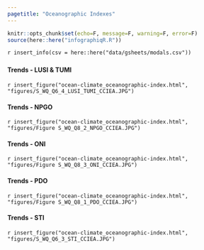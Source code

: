 ```yaml
---
pagetitle: "Oceanographic Indexes"
---
```


```r
knitr::opts_chunk$set(echo=F, message=F, warning=F, error=F)
source(here::here("infographiqR.R"))
```

`r insert_info(csv = here::here("data/gsheets/modals.csv"))`


### {.tabset}

#### Trends - LUSI & TUMI

`r insert_figure("ocean-climate_oceanographic-index.html", "figures/S_WQ_Q6_4_LUSI_TUMI_CCIEA.JPG")`

#### Trends - NPGO

`r insert_figure("ocean-climate_oceanographic-index.html", "figures/Figure S_WQ_Q8_2_NPGO_CCIEA.JPG")`

#### Trends - ONI

`r insert_figure("ocean-climate_oceanographic-index.html", "figures/Figure S_WQ_Q8_3_ONI_CCIEA.JPG")`

#### Trends - PDO

`r insert_figure("ocean-climate_oceanographic-index.html", "figures/Figure S_WQ_Q8_1_PDO_CCIEA.JPG")`

#### Trends - STI

`r insert_figure("ocean-climate_oceanographic-index.html", "figures/S_WQ_Q6_3_STI_CCIEA.JPG")`
